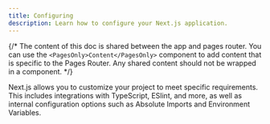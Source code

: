 ```yaml
---
title: Configuring
description: Learn how to configure your Next.js application.
---
```


{/* The content of this doc is shared between the app and pages router. You can use the `<PagesOnly>Content</PagesOnly>` component to add content that is specific to the Pages Router. Any shared content should not be wrapped in a component. */}

Next.js allows you to customize your project to meet specific requirements. This includes integrations with TypeScript, ESlint, and more, as well as internal configuration options such as Absolute Imports and Environment Variables.
